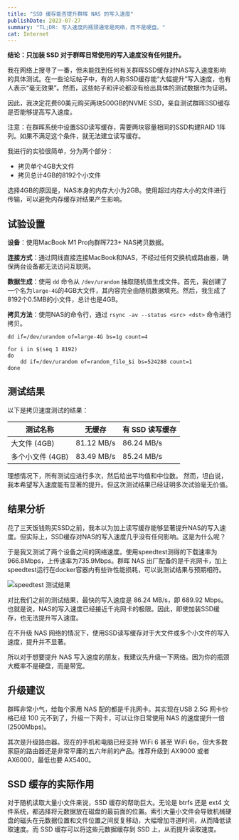 ```yaml
---
title: "SSD 缓存能否提升群晖 NAS 的写入速度"
publishDate: 2023-07-27
summary: "TL;DR: 写入速度的瓶颈通常是网络，而不是硬盘。"
cat: Internet
---
```



**结论：只加装 SSD 对于群晖日常使用的写入速度没有任何提升。**

我在网络上搜寻了一番，但未能找到任何有关群晖SSD缓存对NAS写入速度影响的具体测试。在一些论坛帖子中，有的人称SSD缓存能“大幅提升”写入速度，也有人表示“毫无效果”。然而，这些帖子和评论都没有给出具体的测试数据作为证明。

因此，我决定花费60美元购买两块500GB的NVME SSD，亲自测试群晖SSD缓存是否能够提高写入速度。

<Callout title="SSD 读写缓存限制" icon="⚠️">
注意：在群晖系统中设置SSD读写缓存，需要两块容量相同的SSD构建RAID 1阵列。如果不满足这个条件，就无法建立读写缓存。
</Callout>

我进行的实验很简单，分为两个部分：

- 拷贝单个4GB大文件
- 拷贝总计4GB的8192个小文件

选择4GB的原因是，NAS本身的内存大小为2GB。使用超过内存大小的文件进行传输，可以避免内存缓存对结果产生影响。

## 试验设置

**设备**：使用MacBook M1 Pro向群晖723+ NAS拷贝数据。 

**连接方式**：通过网线直接连接MacBook和NAS，不经过任何交换机或路由器，确保两台设备都无法访问互联网。

**数据生成**：使用 `dd` 命令从 `/dev/urandom` 抽取随机值生成文件。首先，我创建了一个名为`large-4G`的4GB大文件，其内容完全由随机数据填充。然后，我生成了8192个0.5MB的小文件，总计也是4GB。

**拷贝方法**：使用NAS的命令行，通过 `rsync -av --status <src> <dst>` 命令进行拷贝。

```shell
dd if=/dev/urandom of=large-4G bs=1g count=4

for i in $(seq 1 8192)
do
	dd if=/dev/urandom of=random_file_$i bs=524288 count=1
done
```

## 测试结果

以下是拷贝速度测试的结果：

| 测试名称 | 无缓存 | 有 SSD 读写缓存 |
| --- | --- | --- |
| 大文件 (4GB) | 81.12 MB/s | 86.24 MB/s |
| 多个小文件 (4GB) | 83.49 MB/s | 85.24 MB/s |

理想情况下，所有测试应进行多次，然后给出平均值和中位数。
然而，坦白说，我本希望写入速度能有显著的提升。但这次测试结果已经证明多次试验毫无价值。

## 结果分析

花了三天饭钱购买SSD之前，我本以为加上读写缓存能够显著提升NAS的写入速度。但实际上，SSD缓存对NAS的写入速度几乎没有任何影响。这是为什么呢？

于是我又测试了两个设备之间的网络速度。使用speedtest测得的下载速率为966.8Mbps，上传速率为735.9Mbps。群晖 NAS 出厂配备的是千兆网卡，加上speedtest运行在docker容器内有些许性能损耗，可以说测试结果与预期相符。

![speedtest 测试结果](images/OpenSpeedTest.png)

对比我们之前的测试结果，最快的写入速度是 86.24 MB/s，即 689.92 Mbps。也就是说，NAS的写入速度已经接近千兆网卡的极限。因此，即使加装SSD缓存，也无法提升写入速度。

在不升级 NAS 网络的情况下，使用SSD读写缓存对于大文件或多个小文件的写入速度，提升并不显著。

所以对于想要提升 NAS 写入速度的朋友，我建议先升级一下网络。因为你的瓶颈大概率不是硬盘，而是带宽。

## 升级建议

群晖非常小气，给每个家用 NAS 配的都是千兆网卡。其实现在USB 2.5G 网卡价格已经 100 元不到了，升级一下网卡，可以让你日常使用 NAS 的速度提升一倍 (2500Mbps)。

其次是升级路由器。现在的手机和电脑已经支持 WiFi 6 甚至 WiFi 6e，但大多数家庭的路由器还是非常平庸的五六年前的产品。推荐升级到 AX9000 或者 AX6000，最低也要 AX5400。

## SSD 缓存的实际作用

对于随机读取大量小文件来说，SSD 缓存的帮助巨大。无论是 btrfs 还是 ext4 文件系统，都选择将元数据放在磁盘的最前面的位置。索引大量小文件会导致机械硬盘的磁头在元数据位置和文件位置之间反复移动，大幅增加寻道时间，从而降低读取速度。而 SSD 缓存可以将这些元数据缓存到 SSD 上，从而提升读取速度。